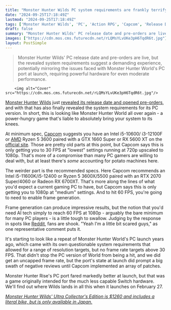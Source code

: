 ```yaml
---
title: "Monster Hunter Wilds PC system requirements are frankly terrifying – we might be in for a repeat of Monster Hunter World's GPU-melting launch"
date: "2024-09-25T17:18:49Z"
lastmod: "2024-09-25T17:18:49Z"
tags: ['Monster Hunter Wilds', 'PC', 'Action RPG', 'Capcom', 'Release Date', 'System Requirements']
draft: false
summary: "Monster Hunter Wilds' PC release date and pre-orders are live, but the revealed system requirements suggest a demanding experience, potentially mirroring the issues faced with Monster Hunter World's PC port at launch, requiring powerful hardware for even moderate performance."
images: ["https://cdn.mos.cms.futurecdn.net/rLQMsYLvUKe3pH6TqdR6t.jpg"]
layout: PostSimple
---
```

> Monster Hunter Wilds' PC release date and pre-orders are live, but the revealed system requirements suggest a demanding experience, potentially mirroring the issues faced with Monster Hunter World's PC port at launch, requiring powerful hardware for even moderate performance.


        <img alt="Cover" src="https://cdn.mos.cms.futurecdn.net/rLQMsYLvUKe3pH6TqdR6t.jpg"/>
        
[Monster Hunter Wilds](https://www.gamesradar.com/games/monster-hunter/monster-hunter-wilds-guide/) just [revealed its release date and opened pre-orders](https://www.gamesradar.com/games/monster-hunter/monster-hunter-wilds-release-date-officially-set-for-february-2025-pre-orders-open-today/), and with that has also finally revealed the system requirements for its PC version. In short, this is looking like Monster Hunter World all over again - a power-hungry game that's liable to absolutely bring your system to its knees.

At minimum spec, [Capcom](https://www.gamesradar.com/tag/capcom/) suggests you have an Intel i5-10600/ i3-12100F or [AMD](https://www.gamesradar.com/tag/amd/) Ryzen 5 3600 paired with a GTX 1660 Super or RX 5600 XT on the [official site](https://www.monsterhunter.com/wilds/en-us/product/). Those are pretty old parts at this point, but Capcom says this is only getting you to 30 FPS at "lowest" settings running at 720p upscaled to 1080p. That's more of a compromise than many PC gamers are willing to deal with, but at least there's *some* accounting for potato machines here.

The weirder part is the recommended specs. Here Capcom recommends an Intel i5-11600K/i5-12400 or Ryzen 5 3600X/5500 paired with an RTX 2070 Super/4060 or Radeon RX 6700XT. That's more along the lines of what you'd expect a current gaming PC to have, but Capcom says this is only getting you to 1080p at "medium" settings. And to hit 60 FPS, you're going to need to enable frame generation.

Frame generation can produce impressive results, but the notion that you'd need AI tech simply to reach 60 FPS at 1080p - arguably the bare minimum for many PC players - is a little tough to swallow. Judging by the response in spots like [Reddit](https://www.reddit.com/r/MonsterHunter/comments/1fopr85/monster_hunter_wilds_official_pc_system/), fans are shook. "Yeah I'm a little bit scared guys," as one representative comment puts it.

It's starting to look like a repeat of Monster Hunter World's PC launch years ago, which came with its own questionable system requirements that allowed for a range of resolution targets, but no frame rate targets above 30 FPS. That didn't stop the PC version of World from being a hit, and we did get an uncapped frame rate, but the port's state at launch did prompt a big swath of negative reviews until Capcom implemented an array of patches. 

Monster Hunter Rise's PC port fared markedly better at launch, but that was a game originally intended for the much less capable Switch hardware. We'll find out where Wilds lands in all this when it launches on February 27.

[<em>Monster Hunter Wilds' Ultra Collector's Edition is $1260 and includes a literal bike, but is only available in Japan.</em>](https://www.gamesradar.com/games/monster-hunter/monster-hunter-wilds-ultra-collectors-edition-is-dollar1260-and-includes-a-literal-bike-but-is-only-available-in-japan/)
        